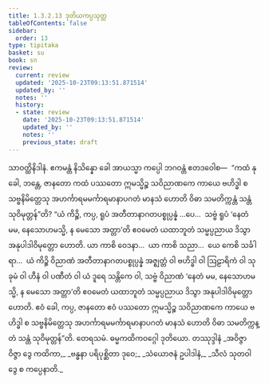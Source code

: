 ```yaml
---
title: 1.3.2.13 ဒုတိယကပ္ပသုတ္တ
tableOfContents: false
sidebar:
  order: 13
type: tipitaka
basket: su
book: sn
review:
  current: review
  updated: '2025-10-23T09:13:51.871514'
  updated_by: ''
  notes: ''
  history:
  - state: review
    date: '2025-10-23T09:13:51.871514'
    updated_by: ''
    notes: ''
    previous_state: draft
---
```



<ReviewStatus review={frontmatter.review} showDetails={true} />

<HypothesisAnnotation frontmatter={frontmatter} />

<DynamicBreadcrumb />

<Division number="125" book="sn" e="ch" v="18" p="298">

<Paragraph number="714" book="sn">
သာဝတ္ထိနိဒါနံ. ဧကမန္တံ နိသိန္နော ခေါ အာယသ္မာ ကပ္ပေါ ဘဂဝန္တံ ဧတဒဝေါစ—  “ကထံ နု ခေါ, ဘန္တေ, ဇာနတော ကထံ ပဿတော ဣမသ္မိဉ္စ သဝိညာဏကေ ကာယေ ဗဟိဒ္ဓါ စ သဗ္ဗနိမိတ္တေသု အဟင်္ကာရမမင်္ကာရမာနာပဂတံ မာနသံ ဟောတိ ဝိဓာ သမတိက္ကန္တံ သန္တံ သုဝိမုတ္တန်”တိ?
</Paragraph>

<Paragraph number="715" book="sn">
“ယံ ကိဉ္စိ, ကပ္ပ, ရူပံ အတီတာနာဂတပစ္စုပ္ပန္နံ …ပေ…  သဗ္ဗံ ရူပံ ‘နေတံ မမ, နေသောဟမသ္မိ, န မေသော အတ္တာ’တိ ဧဝမေတံ ယထာဘူတံ သမ္မပ္ပညာယ ဒိသွာ အနုပါဒါဝိမုတ္တော ဟောတိ. ယာ ကာစိ ဝေဒနာ…  ယာ ကာစိ သညာ…  ယေ ကေစိ သင်္ခါရာ…  ယံ ကိဉ္စိ ဝိညာဏံ အတီတာနာဂတပစ္စုပ္ပန္နံ အဇ္ဈတ္တံ ဝါ ဗဟိဒ္ဓါ ဝါ ဩဠာရိကံ ဝါ သုခုမံ ဝါ ဟီနံ ဝါ ပဏီတံ ဝါ ယံ ဒူရေ သန္တိကေ ဝါ, သဗ္ဗံ ဝိညာဏံ ‘နေတံ မမ, နေသောဟမသ္မိ, န မေသော အတ္တာ’တိ ဧဝမေတံ ယထာဘူတံ သမ္မပ္ပညာယ ဒိသွာ အနုပါဒါဝိမုတ္တော ဟောတိ. ဧဝံ ခေါ, ကပ္ပ, ဇာနတော ဧဝံ ပဿတော ဣမသ္မိဉ္စ သဝိညာဏကေ ကာယေ ဗဟိဒ္ဓါ စ သဗ္ဗနိမိတ္တေသု အဟင်္ကာရမမင်္ကာရမာနာပဂတံ မာနသံ ဟောတိ ဝိဓာ သမတိက္ကန္တံ သန္တံ သုဝိမုတ္တန်”တိ.

</Paragraph>
</Division>

<Paragraph number="716" type="center" book="sn">
တေရသမံ.



</Paragraph>

<Paragraph number="717" type="center" book="sn">
ဓမ္မကထိကဝဂ္ဂေါ ဒုတိယော.



</Paragraph>

<Paragraph number="718" type="center" book="sn">
တဿုဒ္ဒါနံ


</Paragraph>

<Paragraph number="719" type="verses" book="sn">
_အဝိဇ္ဇာ ဝိဇ္ဇာ ဒွေ ကထိကာ,_  
_ဗန္ဓနာ ပရိပုစ္ဆိတာ ဒုဝေ;_  
_သံယောဇနံ ဥပါဒါနံ,_  
_သီလံ သုတဝါ ဒွေ စ ကပ္ပေနာတိ._
</Paragraph>